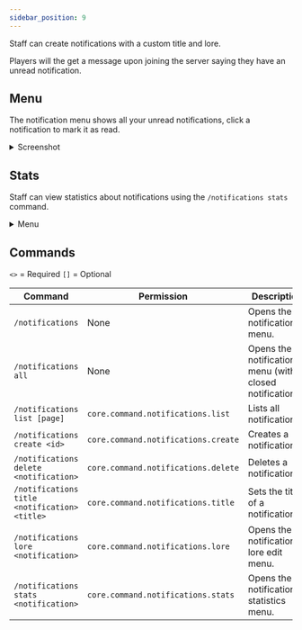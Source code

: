 ```yaml
---
sidebar_position: 9
---
```


Staff can create notifications with a custom title and lore. 

Players will the get a message upon joining the server saying they have an unread notification.

## Menu

The notification menu shows all your unread notifications,
click a notification to mark it as read.

<details>
<summary>Screenshot</summary>

![Notifications Menu](./assets/notifications/list-menu.png)
</details>

## Stats

Staff can view statistics about notifications using the `/notifications stats` command.

<details>
<summary>Menu</summary>

![Statistics Menu](./assets/notifications/stats-menu.png)
</details>

## Commands

`<>` = Required `[]` = Optional

Command                                       | Permission                          | Description
--------------------------------------------- | ----------------------------------- | ---------------------------------------------------------
`/notifications`                              | None                                | Opens the notifications menu.
`/notifications all`                          | None                                | Opens the notifications menu (with closed notifications).
`/notifications list [page]`                  | `core.command.notifications.list`   | Lists all notifications.
`/notifications create <id>`                  | `core.command.notifications.create` | Creates a notification.
`/notifications delete <notification>`        | `core.command.notifications.delete` | Deletes a notification.
`/notifications title <notification> <title>` | `core.command.notifications.title`  | Sets the title of a notification.
`/notifications lore <notification>`          | `core.command.notifications.lore`   | Opens the notification lore edit menu.
`/notifications stats <notification>`         | `core.command.notifications.stats`  | Opens the notification statistics menu.

